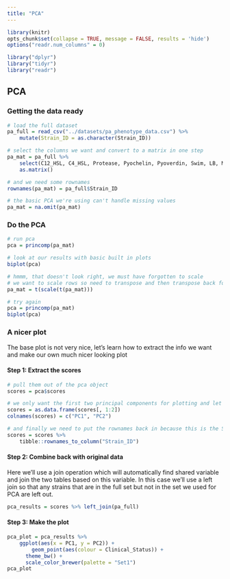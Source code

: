 ```yaml
---
title: "PCA"
---
```


```r
library(knitr)
opts_chunk$set(collapse = TRUE, message = FALSE, results = 'hide')
options("readr.num_columns" = 0)
```


```r
library("dplyr")
library("tidyr")
library("readr")
```


## PCA

### Getting the data ready
```r
# load the full dataset
pa_full = read_csv("../datasets/pa_phenotype_data.csv") %>% 
	mutate(Strain_ID = as.character(Strain_ID))

# select the columns we want and convert to a matrix in one step
pa_mat = pa_full %>% 
	select(C12_HSL, C4_HSL, Protease, Pyochelin, Pyoverdin, Swim, LB, M9glu, M9gly, SCFM) %>% 
	as.matrix()

# and we need some rownames
rownames(pa_mat) = pa_full$Strain_ID

# the basic PCA we're using can't handle missing values
pa_mat = na.omit(pa_mat)
```

### Do the PCA
```r
# run pca
pca = princomp(pa_mat)

# look at our results with basic built in plots
biplot(pca)

# hmmm, that doesn't look right, we must have forgotten to scale
# we want to scale rows so need to transpose and then transpose back for pca
pa_mat = t(scale(t(pa_mat)))

# try again
pca = princomp(pa_mat)
biplot(pca)
```

### A nicer plot

The base plot is not very nice, let's learn how to extract the info we want and make our own much nicer looking plot

#### Step 1: Extract the scores
```r
# pull them out of the pca object
scores = pca$scores

# we only want the first two principal components for plotting and let's rename them
scores = as.data.frame(scores[, 1:2])
colnames(scores) = c("PC1", "PC2")

# and finally we need to put the rownames back in because this is the StrainID
scores = scores %>% 
	tibble::rownames_to_column("Strain_ID")
```

#### Step 2: Combine back with original data

Here we'll use a join operation which will automatically find shared variable and join the two tables based on this variable.  In this case we'll use a left join so that any strains that are in the full set but not in the set we used for PCA are left out.

```r
pca_results = scores %>% left_join(pa_full)
```

#### Step 3: Make the plot

```r
pca_plot = pca_results %>% 
	ggplot(aes(x = PC1, y = PC2)) +
		geom_point(aes(colour = Clinical_Status)) +
	  theme_bw() +
	  scale_color_brewer(palette = "Set1")
pca_plot
```





